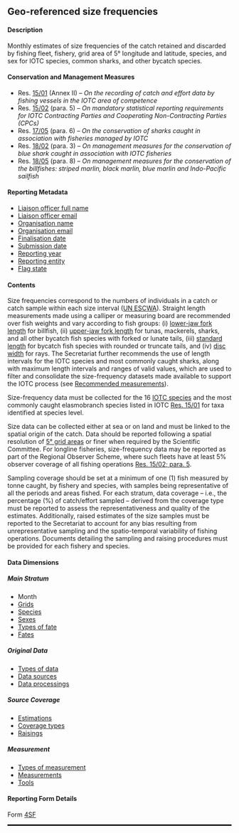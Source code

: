 ## Geo-referenced size frequencies {#SFdataset}

#### Description

Monthly estimates of size frequencies of the catch retained and discarded by fishing fleet, fishery, grid area of 5&deg; longitude and latitude, species, and sex for IOTC species, common sharks, and other bycatch species.

#### Conservation and Management Measures

-   Res. [15/01](https://www.iotc.org/cmm/resolution-1501-recording-catch-and-effort-data-fishing-vessels-iotc-area-competence) (Annex II) -- *On the recording of catch and effort data by fishing vessels in the IOTC area of competence*
-   Res. [15/02](https://www.iotc.org/cmm/resolution-1502-mandatory-statistical-reporting-requirements-iotc-contracting-parties-and) (para. 5) -- *On mandatory statistical reporting requirements for IOTC Contracting Parties and Cooperating Non-Contracting Parties (CPCs)*
-   Res. [17/05](https://www.iotc.org/cmm/resolution-1705-conservation-sharks-caught-association-fisheries-managed-iotc) (para. 6) -- *On the conservation of sharks caught in association with fisheries managed by IOTC*
-   Res. [18/02](https://iotc.org/cmm/resolution-1802-management-measures-conservation-blue-shark-caught-association-iotc-fisheries) (para. 3) -- *On management measures for the conservation of blue shark caught in association with IOTC fisheries*
-   Res. [18/05](https://www.iotc.org/cmm/resolution-1805-management-measures-conservation-billfishes-striped-marlin-black-marlin-blue) (para. 8) -- *On management measures for the conservation of the billfishes: striped marlin, black marlin, blue marlin and Indo-Pacific sailfish*

#### Reporting Metadata

-   [Liaison officer full name](#fcname)
-   [Liaison officer email](#fcemail)
-   [Organisation name](#orgname)
-   [Organisation email](#orgemail)
-   [Finalisation date](#findate)
-   [Submission date](#subdate)
-   [Reporting year](#repyear)
-   [Reporting entity](#repentity)
-   [Flag state](#repflagstate)

#### Contents

Size frequencies correspond to the numbers of individuals in a catch or catch sample within each size interval ([UN ESCWA](https://www.unescwa.org/sd-glossary/length-frequency-distribution-lfd)). Straight length measurements made using a calliper or measuring board are recommended over fish weights and vary according to fish groups: (i) [lower-jaw fork length](#lj) for billfish, (ii) [upper-jaw fork length](#fl) for tunas, mackerels, sharks, and all other bycatch fish species with forked or lunate tails, (iii) [standard length](#sl) for bycatch fish species with rounded or truncate tails, and (iv) [disc width](#dw) for rays. The Secretariat further recommends the use of length intervals for the IOTC species and most commonly caught sharks, along with maximum length intervals and ranges of valid values, which are used to filter and consolidate the size-frequency datasets made available to support the IOTC process (see [Recommended measurements](../domain/biology/#morphometricsRecommended)).

Size-frequency data must be collected for the 16 [IOTC species](#iotcspecies) and the most commonly caught elasmobranch species listed in IOTC [Res. 15/01](https://www.iotc.org/cmm/resolution-1501-recording-catch-and-effort-data-fishing-vessels-iotc-area-competence) for taxa identified at species level. 

Size data can be collected either at sea or on land and must be linked to the spatial origin of the catch. Data should be reported following a spatial resolution of [5° grid areas](https://data.iotc.org/reference/latest/domain/admin/#IOgrids5x5) or finer when required by the Scientific Committee. For longline fisheries, size-frequency data may be reported as part of the Regional Observer Scheme, where such fleets have at least 5% observer coverage of all fishing operations [Res. 15/02; para. 5](https://www.iotc.org/cmm/resolution-1502-mandatory-statistical-reporting-requirements-iotc-contracting-parties-and).

Sampling coverage should be set at a minimum of one (1) fish measured by tonne caught, by fishery and species, with samples being representative of all the periods and areas fished. For each stratum, data coverage -- i.e., the percentage (%) of catch/effort sampled -- derived from the coverage type must be reported to assess the representativeness and quality of the estimates. Additionally, raised estimates of the size samples must be reported to the Secretariat to account for any bias resulting from unrepresentative sampling and the spatio-temporal variability of fishing operations. Documents detailing the sampling and raising procedures must be provided for each fishery and species.

#### Data Dimensions

##### Main Stratum

-   Month
-   [Grids](../domain/admin/#IOTCgridsCESF)
-   [Species](../domain/biology/#allSpecies)
-   [Sexes](../domain/biology/#sex)
-   [Types of fate](../domain/biology/#typesOfFate)
-   [Fates](../domain/biology/#fates)

##### Original Data

-   [Types of data](../domain/data/#types)
-   [Data sources](../domain/data/#sourcesSF)
-   [Data processings](../domain/data/#processingsSF)

##### Source Coverage

-   [Estimations](../domain/data/#estimations)
-   [Coverage types](../domain/data/#coverageTypes)
-   [Raisings](../domain/data/#raisings)

##### Measurement

-   [Types of measurement](../domain/biology/#typesOfMeasurement)
-   [Measurements](../domain/biology/#allMeasurementTypes)
-   [Tools](../domain/biology/#allMeasurementTools)

#### Reporting Form Details

Form [4SF](../forms/#Form_4SF)

<hr style="border:1.5px solid black">
